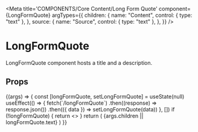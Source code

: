 
<Meta
  title='COMPONENTS/Core Content/Long Form Quote'
  component={LongFormQuote}
  argTypes={{
    children: {
      name: "Content",
      control: { type: "text" },
    },
    source: {
      name: "Source",
      control: { type: "text" },
    },
  }}
/>

# LongFormQuote

LongFormQuote component hosts a title and a description.

## Props

<Props of={LongFormQuote} />

<Preview>
  <Story name='Long Form Quote'>
    {(args) => {
      const [longFormQuote, setLongFormQuote] = useState(null)
      useEffect(() => {
        fetch(`/longFormQuote`)
          .then((response) => response.json())
          .then(({ data }) => setLongFormQuote(data))
      }, [])
      if (!longFormQuote) {
        return <></>
      }
      return (
        <LongFormQuote
          source={args.source || longFormQuote.source}
        >
          {args.children || longFormQuote.text}
        </LongFormQuote>
      )
    }}
  </Story>
</Preview>
